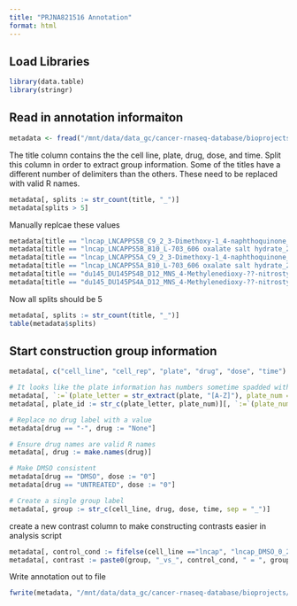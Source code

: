 ```yaml
---
title: "PRJNA821516 Annotation"
format: html
---
```


## Load Libraries

```r
library(data.table)
library(stringr)
```

## Read in annotation informaiton

```r
metadata <- fread("/mnt/data/data_gc/cancer-rnaseq-database/bioprojects/PRJNA821516/metadata.txt")
```

The title column contains the the cell line, plate, drug, dose, and time. Split this column in order
to extract group information. Some of the titles have a different number of delimiters than the 
others. These need to be replaced with valid R names.

```r
metadata[, splits := str_count(title, "_")]
metadata[splits > 5]
```
Manually replcae these values

```r
metadata[title == "lncap_LNCAPPS5B_C9_2_3-Dimethoxy-1_4-naphthoquinone_3-Dimethoxy-1_4-naphthoquinone_0.5_24", title := "lncap_LNCAPPS5B_C9_23Dimethoxy14naphthoquinone3Dimethoxy14naphthoquinone_0.5_24"]
metadata[title == "lncap_LNCAPPS5B_B10_L-703_606 oxalate salt hydrate_2.5_24", title := "lncap_LNCAPPS5B_B10_L703606oxalateSaltHydrate_2.5_24"]
metadata[title == "lncap_LNCAPPS5A_C9_2_3-Dimethoxy-1_4-naphthoquinone_3-Dimethoxy-1_4-naphthoquinone_0.5_24", title := "lncap_LNCAPPS5A_C9_23Dimethoxy14naphthoquinone3Dimethoxy14naphthoquinone_0.5_24"]
metadata[title == "lncap_LNCAPPS5A_B10_L-703_606 oxalate salt hydrate_2.5_24", title := "lncap_LNCAPPS5A_B10_L703606oxalateSaltHydrate_2.5_24"]
metadata[title == "du145_DU145PS4B_D12_MNS_4-Methylenedioxy-??-nitrostyrene)_4_24", title := "du145_DU145PS4B_D12_MNS4MethylenedioxyNitrostyrene_4_24"]
metadata[title == "du145_DU145PS4A_D12_MNS_4-Methylenedioxy-??-nitrostyrene)_4_24", title := "du145_DU145PS4A_D12_MNS4MethylenedioxyNitrostyrene_4_24"]
```

Now all splits should be 5

```r
metadata[, splits := str_count(title, "_")]
table(metadata$splits)
```

## Start construction group information

```r
metadata[, c("cell_line", "cell_rep", "plate", "drug", "dose", "time") := tstrsplit(title, "_", fixed=TRUE)]

# It looks like the plate information has numbers sometime spadded with zeroes -- i.e. A01 == A1
metadata[, `:=`(plate_letter = str_extract(plate, "[A-Z]"), plate_num = as.numeric(str_extract(plate, "[0-9]+")))]
metadata[, plate_id := str_c(plate_letter, plate_num)][, `:=`(plate_num = NULL, plate_letter = NULL)]

# Replace no drug label with a value
metadata[drug == "-", drug := "None"]

# Ensure drug names are valid R names
metadata[, drug := make.names(drug)]

# Make DMSO consistent
metadata[drug == "DMSO", dose := "0"]
metadata[drug == "UNTREATED", dose := "0"]

# Create a single group label
metadata[, group := str_c(cell_line, drug, dose, time, sep = "_")]
```

create a new contrast column to make constructing contrasts easier in analysis script

```r
metadata[, control_cond := fifelse(cell_line =="lncap", "lncap_DMSO_0_24", "du145_DMSO_0_24")]
metadata[, contrast := paste0(group, "_vs_", control_cond, " = ", group, " - ", control_cond)]
```

Write annotation out to file

```r
fwrite(metadata, "/mnt/data/data_gc/cancer-rnaseq-database/bioprojects/PRJNA821516/annotation.tsv", sep="\t")
```
